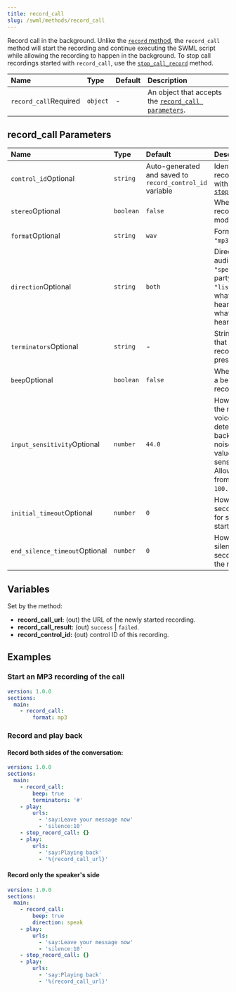 ```yaml
---
title: record_call
slug: /swml/methods/record_call
---
```


Record call in the background. Unlike the [`record` method](./record.mdx), the `record_call` method
will start the recording and continue executing the SWML script while allowing the recording to happen in the background.
To stop call recordings started with `record_call`, use the [`stop_call_record`](./stop_record_call.mdx) method.

| Name                                                        | Type     | Default | Description                                                                     |
|:------------------------------------------------------------|:---------|:--------|:--------------------------------------------------------------------------------|
| `record_call`<span className="required-arg">Required</span> | `object` | -       | An object that accepts the [`record_call parameters`](#record_call-parameters). |

## **record_call Parameters**

| Name                                                                | Type      | Default                                                  | Description                                                                                                                                         |
|:--------------------------------------------------------------------|:----------|:---------------------------------------------------------|:----------------------------------------------------------------------------------------------------------------------------------------------------|
| `control_id`<span className="optional-arg">Optional</span>          | `string`  | Auto-generated and saved to `record_control_id` variable | Identifier for this recording, to use with [`stop_record_call`](./stop_record_call.mdx)                                                             |
| `stereo`<span className="optional-arg">Optional</span>              | `boolean` | `false`                                                  | Whether to record in stereo mode                                                                                                                    |
| `format`<span className="optional-arg">Optional</span>              | `string`  | `wav`                                                    | Format (`"wav"`, `"mp3"`, or `"mp4"`)                                                                                                                         |
| `direction`<span className="optional-arg">Optional</span>           | `string`  | `both`                                                   | Direction of the audio to record: `"speak"` for what party says, `"listen"` for what party hears, `"both"` for what the party hears and says        |
| `terminators`<span className="optional-arg">Optional</span>         | `string`  | -                                                        | String of digits that will stop the recording when pressed                                                                                          |
| `beep`<span className="optional-arg">Optional</span>                | `boolean` | `false`                                                  | Whether to play a beep before recording                                                                                                             |
| `input_sensitivity`<span className="optional-arg">Optional</span>   | `number`  | `44.0`                                                   | How sensitive the recording voice activity detector is to background noise? A larger value is more sensitive. Allowed values from `0.0` to `100.0`. |
| `initial_timeout`<span className="optional-arg">Optional</span>     | `number`  | `0`                                                      | How long, in seconds, to wait for speech to start?                                                                                                  |
| `end_silence_timeout`<span className="optional-arg">Optional</span> | `number`  | `0`                                                      | How much silence, in seconds, will end the recording?                                                                                               |

## **Variables**

Set by the method:

- **record_call_url:** (out) the URL of the newly started recording.
- **record_call_result:** (out) `success` | `failed`.
- **record_control_id:** (out) control ID of this recording.

## **Examples**

### Start an MP3 recording of the call

```yaml andJson
version: 1.0.0
sections:
  main:
    - record_call:
        format: mp3
```

### Record and play back

#### Record both sides of the conversation:

```yaml andJson
version: 1.0.0
sections:
  main:
    - record_call:
        beep: true
        terminators: '#'
    - play:
        urls:
          - 'say:Leave your message now'
          - 'silence:10'
    - stop_record_call: {}
    - play:
        urls:
          - 'say:Playing back'
          - '%{record_call_url}'
```

#### Record only the speaker's side

```yaml andJson
version: 1.0.0
sections:
  main:
    - record_call:
        beep: true
        direction: speak
    - play:
        urls:
          - 'say:Leave your message now'
          - 'silence:10'
    - stop_record_call: {}
    - play:
        urls:
          - 'say:Playing back'
          - '%{record_call_url}'
```
